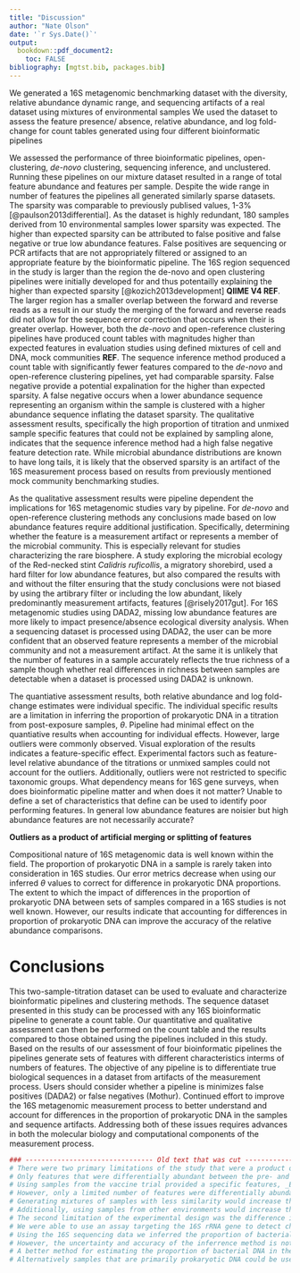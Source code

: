 ```yaml
---
title: "Discussion"
author: "Nate Olson"
date: '`r Sys.Date()`'
output:
  bookdown::pdf_document2: 
    toc: FALSE
bibliography: [mgtst.bib, packages.bib]
---
```


We generated a 16S metagenomic benchmarking dataset with the diversity, relative abundance dynamic range, and sequencing artifacts of a real dataset using mixtures of environmental samples 
We used the dataset to assess the feature presence/ absence, relative abundance, and log fold-change for count tables generated using four different bioinformatic pipelines

We assessed the performance of three bioinformatic pipelines, open-clustering, _de-novo_ clustering, sequencing inference, and unclustered. 
Running these pipelines on our mixture dataset resulted in a range of total feature abundance and features per sample. 
Despite the wide range in number of features the pipelines all generated similarly sparse datasets. 
The sparsity was comparable to previously publised values, 1-3\% [@paulson2013differential].
As the dataset is highly redundant, 180 samples derived from 10 environmental samples lower sparsity was expected. 
The higher than expected sparsity can be attributed to false positive and false negative or true low abundance features. 
False positives are sequencing or PCR artifacts that are not appropriately filtered or assigned to an appropriate feature by the bioinformatic pipeline. 
The 16S region sequenced in the study is larger than the region the de-novo and open clustering pipelines were initially developed for and thus potentailly explaining the higher than expected sparsity [@kozich2013development] __QIIME V4 REF__. 
The larger region has a smaller overlap between the forward and reverse reads as a result in our study the merging of the forward and reverse reads did not allow for the sequence error correction that occurs when their is greater overlap. 
However, both the _de-novo_ and open-reference clustering pipelines have produced count tables with magnitudes higher than expected features in evaluation studies using defined mixtures of cell and DNA, mock communities __REF__. 
The sequence inference method produced a count table with significantly fewer features compared to the _de-novo_ and open-reference clustering pipelines, yet had comparable sparsity. 
False negative provide a potential expalination for the higher than expected sparsity. 
A false negative occurs when a lower abundance sequence representing an organism within the sample is clustered with a higher abundance sequence inflating the dataset sparsity. 
The qualitative assessment results, specifically the high proportion of titration and unmixed sample specific features that could not be explained by sampling alone, indicates that the sequence inference method had a high false negative feature detection rate. 
While microbial abundance distributions are known to have long tails, it is likely that the observed sparsity is an artifact of the 16S measurement process based on results from previously mentioned mock community benchmarking studies.

As the qualitative assessment results were pipeline dependent the implications for 16S metagenomic studies vary by pipeline. 
For _de-novo_ and open-reference clustering methods any conclusions made based on low abundance features require additional justification. 
Specifically, determining whether the feature is a measurement artifact or represents a member of the microbial community. 
This is especially relevant for studies characterizing the rare biosphere. 
A study exploring the microbial ecology of the Red-necked stint _Calidris ruficollis_, 
a migratory shorebird, used a hard filter for low abundance features, 
but also compared the results with and without the filter ensuring that the study conclusions were not biased by using the artibrary filter or including the low abundant, likely predominantly measurement artifacts, features [@risely2017gut]. 
For 16S metagenomic studies using DADA2, missing low abundance features are more likely to impact presence/absence ecological diversity analysis. 
When a sequencing dataset is processed using DADA2, the user can be more confident that an observed feature represents a member of the microbial community and not a measurement artifact. 
At the same it is unlikely that the number of features in a sample accurately reflects the true richness of a sample though whether real differences in richness between samples are detectable when a dataset is processed using DADA2 is unknown.

The quantiative assessment results, both relative abundance and log fold-change estimates were individual specific. The individual specific results are a limitation in inferring the proportion of prokaryotic DNA in a titration from post-exposure samples, $\theta$. 
Pipeline had minimal effect on the quantiative results when accounting for individual effects. 
However, large outliers were commonly observed. 
Visual exploration of the results indicates a feature-specific effect. 
Experimental factors such as feature-level relative abundance of the titrations or unmixed samples could not account for the outliers. 
Additionally, outliers were not restricted to specific taxonomic groups. 
What dependency means for 16S gene surveys, when does bioinformatic pipeline matter and when does it not matter? 
Unable to define a set of characteristics that define can be used to identify poor performing features. 
In general low abundance features are noisier but high abundance features are not necessarily accurate? 

__Outliers as a product of artificial merging or splitting of features__

Compositional nature of 16S metagenomic data is well known within the field. 
The proportion of prokaryotic DNA in a sample is rarely taken into consideration in 16S studies. 
Our error metrics decrease when using our inferred $\theta$ values to correct for difference in prokaryotic DNA proportions. 
The extent to which the impact of differences in the proportion of prokaryotic DNA between sets of samples compared in a 16S studies is not well known. 
However, our results indicate that accounting for differences in proportion of prokaryotic DNA can improve the accuracy of the relative abundance comparisons. 

# Conclusions  
This two-sample-titration dataset  can be used to evaluate and characterize bioinformatic pipelines and clustering methods. 
The sequence dataset presented in this study can be processed with any 16S bioinformatic pipeline to generate a count table. 
Our quantitative and qualitative assessment can then be performed on the count table and the results compared to those obtained using the pipelines included in this study. 
Based on the results of our assessment of four bioinformatic pipelines the pipelines generate sets of features with different characteristics interms of numbers of features. 
The objective of any pipeline is to differentiate true biological sequences in a dataset from artifacts of the measurement process. 
Users should consider whether a pipeline is minimizes false positives (DADA2) or false negatives (Mothur). 
Continued effort to improve the 16S metagenomic measurement process to better understand and account for differences in the proportion of prokaryotic DNA in the samples and sequence artifacts. 
Addressing both of these issues requires advances in both the molecular biology and computational components of the measurement process. 

```r
### -------------------------------- Old text that was cut ---------------------
# There were two primary limitations of the study that were a product of the experimental design. 
# Only features that were differentially abundant between the pre- and post-exposure were used in the assessment. 
# Using samples from the vaccine trial provided a specific features, _E. coli_ that could be used during method development. 
# However, only a limited number of features were differentially abundant between the pre- and post-exposure samples resulting in a smaller set of features that could be used in our assessment. 
# Generating mixtures of samples with less similarity would increase the number of features used in the assessment. 
# Additionally, using samples from other environments would increase the taxonomic diversity of features used in the assessment and potentially allowing for a more rigorus evaluation of the relationship between the assessment metrics and phylogeny. 
# The second limitation of the experimental design was the difference in the proportion of bacterial DNA between the pre- and post-exposure samples. 
# We were able to use an assay targeting the 16S rRNA gene to detect changes in the concentation of bacterial DNA across titration but we were unable to estimate the proportion of bacterial DNA in the unmixed samples using the qPCR data. 
# Using the 16S sequencing data we inferred the proportion of bacterial DNA from the post-exposure sample in each titration. 
# However, the uncertainty and accuracy of the inferrence method is not known resulting in an unaccounted for error source. 
# A better method for estimating the proportion of bacterial DNA in the unmixed samples would increase the accuracy of the error metrics. 
# Alternatively samples that are primarily prokaryotic DNA could be used
```

